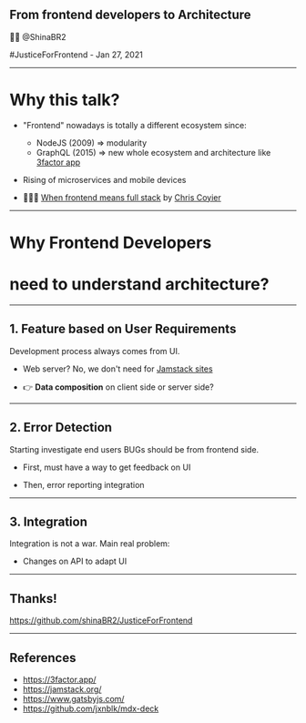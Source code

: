 

<Head>
  <title>JusticeForFrontend - From frontend developers to Architecture</title>
  <meta name="twitter:card" content="summary_large_image" />
  <meta name="twitter:site" content="@shinabr2" />
  <meta
    name="twitter:title"
    content="JusticeForFrontend - From frontend developers to Architecture"
  />
  <meta
    name="twitter:description"
    content="JusticeForFrontend - Frontend developers nowadays should be highly envolved into architecture"
  />
  <meta
    property="og:title"
    content="JusticeForFrontend - From frontend developers to Architecture"
  />
  <meta property="og:type" content="website" />
  <meta property="og:url" content="https://justiceforfrontend.netlify.app" />
  <meta
    property="og:description"
    content="JusticeForFrontend - Frontend developers nowadays should be highly envolved into architecture"
  />
</Head>

## From frontend developers to Architecture

👨‍💻 @ShinaBR2

#JusticeForFrontend - Jan 27, 2021<br/>

---

# Why this talk?

<Steps>

  - "Frontend" nowadays is totally a different ecosystem since:
    + NodeJS (2009) => modularity
    + GraphQL (2015) => new whole ecosystem and architecture like [3factor app](https://3factor.app/)

  - Rising of microservices and mobile devices

  - 👏👏👏 [When frontend means full stack](https://increment.com/frontend/when-frontend-means-full-stack/) by [Chris Coyier](https://chriscoyier.net/)

</Steps>

---

# Why Frontend Developers
# need to understand architecture?

---

## 1. Feature based on User Requirements

Development process always comes from UI.

<Steps>

- Web server? No, we don't need for [Jamstack sites](https://jamstack.org/)

- 👉 **Data composition** on client side or server side?

</Steps>

---


## 2. Error Detection

Starting investigate end users BUGs should be from frontend side.

<Steps>

- First, must have a way to get feedback on UI

- Then, error reporting integration

</Steps>

---

## 3. Integration

Integration is not a war. Main real problem:

- Changes on API to adapt UI

---

## Thanks!

https://github.com/shinaBR2/JusticeForFrontend

---

## References

- https://3factor.app/
- https://jamstack.org/
- https://www.gatsbyjs.com/
- https://github.com/jxnblk/mdx-deck
